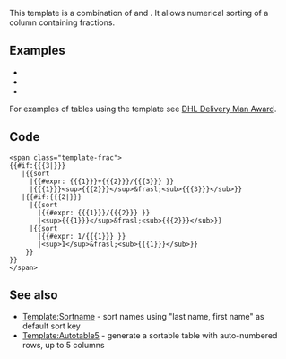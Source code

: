 {{缺乏中文说明}}
{{Documentation subpage}}
This template is a combination of {{tl|frac}} and {{tl|sort}}. It allows numerical sorting of a column containing fractions. 

== Examples ==
*{{xpd|sortfrac|78|2|3}}
*{{xpd|sortfrac|2|3}}
*{{xpd|sortfrac|3}}

For examples of tables using the template see [[DHL Delivery Man Award]].

== Code ==

<syntaxhighlight lang=html5>
<span class="template-frac">
{{#if:{{{3|}}}
   |{{sort
     |{{#expr: {{{1}}}+{{{2}}}/{{{3}}} }}
     |{{{1}}}<sup>{{{2}}}</sup>&frasl;<sub>{{{3}}}</sub>}}
   |{{#if:{{{2|}}}
     |{{sort
       |{{#expr: {{{1}}}/{{{2}}} }}
       |<sup>{{{1}}}</sup>&frasl;<sub>{{{2}}}</sub>}}
     |{{sort
       |{{#expr: 1/{{{1}}} }}
       |<sup>1</sup>&frasl;<sub>{{{1}}}</sub>}}
    }}
}}
</span>
</syntaxhighlight>

==See also==
* [[Template:Sortname]] - sort names using "last name, first name" as default sort key
* [[Template:Autotable5]] - generate a sortable table with auto-numbered rows, up to 5 columns

<includeonly>
<!-- CATEGORIES AND INTERWIKIS HERE, THANKS -->
[[Category:格式模板|{{PAGENAME}}]]
[[Category:数学格式模板|{{PAGENAME}}]]

</includeonly>